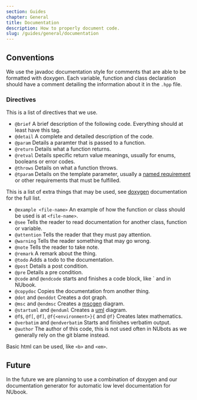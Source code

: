 ```yaml
---
section: Guides
chapter: General
title: Documentation
description: How to properly document code.
slug: /guides/general/documentation
---
```


## Conventions

We use the javadoc documentation style for comments that are able to be formatted with doxygen. Each variable, function and class declaration should have a comment detailing the information about it in the `.hpp` file.

### Directives

This is a list of directives that we use.

- `@brief` A brief description of the following code. Everything should at least have this tag.
- `@detail` A complete and detailed description of the code.
- `@param` Details a paramter that is passed to a function.
- `@return` Details what a function returns.
- `@retval` Details specific return value meanings, usually for enums, booleans or error codes.
- `@throws` Details on what a function throws.
- `@tparam` Details on the template parameter, usually a [named requirement](https://en.cppreference.com/w/cpp/named_req) or other requirements that must be fulfilled.

This is a list of extra things that may be used, see [doxygen](https://www.doxygen.nl/manual/commands.html#cmd_intro) documentation for the full list.

- `@example <file-name>` An example of how the function or class should be used is at `<file-name>`.
- `@see` Tells the reader to read documentation for another class, function or variable.
- `@attention` Tells the reader that they must pay attention.
- `@warning` Tells the reader something that may go wrong.
- `@note` Tells the reader to take note.
- `@remark` A remark about the thing.
- `@todo` Adds a todo to the documentation.
- `@post` Details a post condition.
- `@pre` Details a pre condition.
- `@code` and `@endcode` starts and finishes a code block, like \` and in NUbook.
- `@copydoc` Copies the documentation from another thing.
- `@dot` and `@enddot` Creates a dot graph.
- `@msc` and `@endmsc` Creates a [mscgen](https://www.mcternan.me.uk/mscgen/) diagram.
- `@startuml` and `@enduml` Creates a [uml](https://plantuml.com/) diagram.
- `@f$`, `@f[`, `@f]`, `@f{<environment>}{` and `@f}` Creates latex mathematics.
- `@verbatim` and `@endverbatim` Starts and finishes verbatim output.
- `@author` The author of this code, this is not used often in NUbots as we generally rely on the git blame instead.

Basic html can be used, like `<b>` and `<em>`.

## Future
In the future we are planning to use a combination of doxygen and our documentation generator for automatic low level documentation for NUbook.
